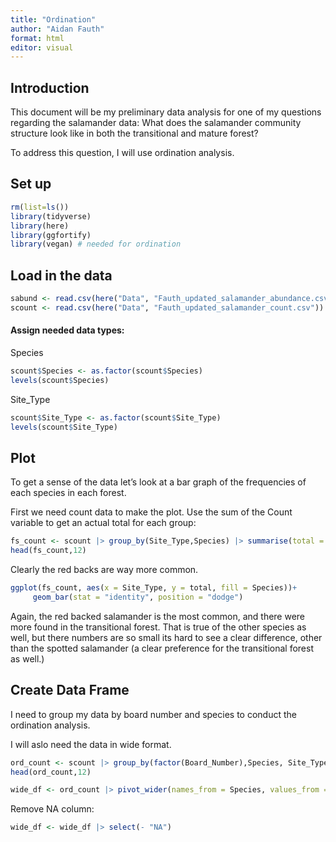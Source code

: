 ```yaml
---
title: "Ordination"
author: "Aidan Fauth"
format: html
editor: visual
---
```

## Introduction

This document will be my preliminary data analysis for one of my questions regarding the salamander data:
What does the salamander community structure look like in both the transitional and mature forest?

To address this question, I will use ordination analysis.

## Set up

```r
rm(list=ls())
library(tidyverse)
library(here)
library(ggfortify)
library(vegan) # needed for ordination
```


## Load in the data

```r
sabund <- read.csv(here("Data", "Fauth_updated_salamander_abundance.csv"))
scount <- read.csv(here("Data", "Fauth_updated_salamander_count.csv"))
```

#### Assign needed data types:

Species

```r
scount$Species <- as.factor(scount$Species)
levels(scount$Species)
```

Site_Type

```r
scount$Site_Type <- as.factor(scount$Site_Type)
levels(scount$Site_Type)
```


## Plot

To get a sense of the data let's look at a bar graph of the frequencies of each species in each forest.

First we need count data to make the plot. Use the sum of the Count variable to get an actual total for each group:

```r
fs_count <- scount |> group_by(Site_Type,Species) |> summarise(total = sum(Count))
head(fs_count,12)
```

Clearly the red backs are way more common.

```r
ggplot(fs_count, aes(x = Site_Type, y = total, fill = Species))+
     geom_bar(stat = "identity", position = "dodge")
```

Again, the red backed salamander is the most common, and there were more found in the transitional forest. That is true of the other species as well, but there numbers are so small its hard to see a clear difference, other than the spotted salamander (a clear preference for the transitional forest as well.)


## Create Data Frame

I need to group my data by board number and species to conduct the ordination analysis.

I will aslo need the data in wide format.

```r
ord_count <- scount |> group_by(factor(Board_Number),Species, Site_Type) |> summarise(total = sum(Count))
head(ord_count,12)
```

```r
wide_df <- ord_count |> pivot_wider(names_from = Species, values_from = total)
```

Remove NA column:

```r
wide_df <- wide_df |> select(- "NA")
```

